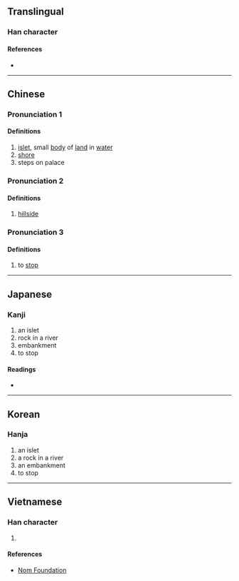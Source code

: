 {{character info/new}}
==Translingual==

===Han character===
{{Han char|rn=32|rad=土|as=05|sn=8|four=42140|canj=GHPM,GHVI|ids=⿰土氐}}

====References====
* {{Han ref|kx=0227.050|dkj=05001|dj=0462.220|hdz=10433.100|uh=577B|ud=22395|bh=CBFB|bd=52219}}

----

==Chinese==


===Pronunciation 1===
{{zh-forms}}
{{zh-pron
|m=chí
|c=ci4
|mc=1
|oc=1,3
|ma=
|cat=n
}}

====Definitions====
{{zh-hanzi}}

# [[islet]], small [[body]] of [[land]] in [[water]]
# [[shore]]
# steps on palace

===Pronunciation 2===
{{zh-forms}}
{{zh-pron
|m=dǐ
|c=dai2
|mc=2
|oc=n,1
|ma=
|cat=n
}}

====Definitions====
{{zh-hanzi}}

# [[hillside]]

===Pronunciation 3===
{{zh-forms|alt=坁,堤}}
{{zh-pron
|m=zhǐ
|mc=3
|oc=n,2
|ma=
|cat=v
}}

====Definitions====
{{zh-hanzi}}

# to [[stop]]
----

==Japanese==

===Kanji===
{{ja-kanji|grade=|rs=土05}}

# an islet
# rock in a river
# embankment
# to stop

====Readings====
* {{ja-readings|on=[[ち]] (chi), [[し]] (shi), [[てい]] (tei), [[たい]] (tai)|kun=[[なぎさ]] (nagisa), [[さか]] (saka), [[にわ]] (niwa), [[とまる]] (tomaru)}}

----

==Korean==

===Hanja===
{{ko-hanja|hangeul=[[지]], [[저]]|rv=ji, jeo|y=ci, ce|mr=chi, chŏ}}

# an islet
# a rock in a river
# an embankment
# to stop

----

==Vietnamese==

===Han character===
{{vi-hantu|[[đế]]|rs=土05}}

# {{rfdef|vi|sort=土05}}

====References====
* [http://nomfoundation.org/common/nom_details.php?codepoint=577b Nom Foundation]